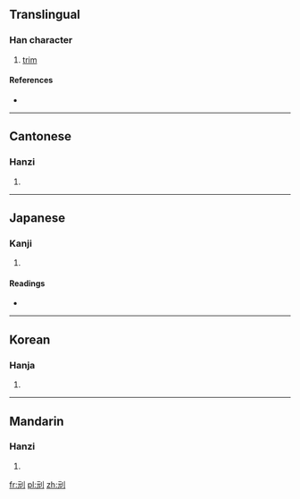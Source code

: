 ==Translingual==

===Han character===
{{Han char|rn=18|rad=刀|as=04|sn=6|four=1220<sub>0</sub>|canj=一山中弓 (MULN)|ids=⿰[[元]][[刂]]}}

# [[trim]]

====References====
* {{Han ref|kx=0137.200|dkj=01895|dj=0309.070|hdz=10325.020|uh=5213|ud=21011|bh=C9BD|bd=51645}}

----

==Cantonese==

===Hanzi===
{{yue-hanzi|jyut=|y=yun4}}

# {{defn|lang=yue|sort=刀04}}

----

==Japanese==

===Kanji===
{{ja-kanji|grade=|rs=刀04}}

# {{defn|lang=ja|sort=刀04}}

====Readings====
* {{ja-readings|on=[[ぐん]] (gun)|kun=[[けずる]] (kezuru), [[たつ]] (tatsu), [[える]] (eru), [[すりへる]] (suriheru)}}

----

==Korean==

===Hanja===
{{ko-hanja|hangeul=완|rv=wan|mr=wan}}

# {{defn|lang=ko|sort=刀04}}

----

==Mandarin==

===Hanzi===
{{cmn-hanzi|pin=[[chuāng]] ([[chuang1]]), [[wán]] ([[wan2]])|wg=ch'uang<sup>1</sup>, wan<sup>2</sup>}}

# {{defn|lang=cmn|sort=刀04}}

[[fr:刓]]
[[pl:刓]]
[[zh:刓]]